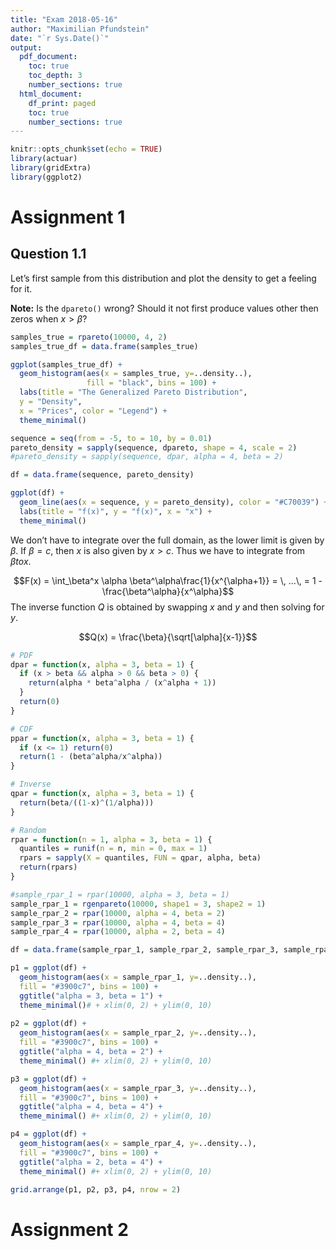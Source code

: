 ```yaml
---
title: "Exam 2018-05-16"
author: "Maximilian Pfundstein"
date: "`r Sys.Date()`"
output:
  pdf_document:
    toc: true
    toc_depth: 3
    number_sections: true
  html_document:
    df_print: paged
    toc: true
    number_sections: true
---
```


```r
knitr::opts_chunk$set(echo = TRUE)
library(actuar)
library(gridExtra)
library(ggplot2)
```

# Assignment 1

## Question 1.1

Let's first sample from this distribution and plot the density to get a feeling for it.

**Note:** Is the `dpareto()` wrong? Should it not first produce values other then zeros when $x > \beta$?

```r
samples_true = rpareto(10000, 4, 2)
samples_true_df = data.frame(samples_true)

ggplot(samples_true_df) +
  geom_histogram(aes(x = samples_true, y=..density..),
                 fill = "black", bins = 100) +
  labs(title = "The Generalized Pareto Distribution",
  y = "Density",
  x = "Prices", color = "Legend") +
  theme_minimal()

sequence = seq(from = -5, to = 10, by = 0.01)
pareto_density = sapply(sequence, dpareto, shape = 4, scale = 2)
#pareto_density = sapply(sequence, dpar, alpha = 4, beta = 2)

df = data.frame(sequence, pareto_density)

ggplot(df) +
  geom_line(aes(x = sequence, y = pareto_density), color = "#C70039") +
  labs(title = "f(x)", y = "f(x)", x = "x") +
  theme_minimal()

```

We don't have to integrate over the full domain, as the lower limit is given by $\beta$. If $\beta = c$, then $x$ is also given by $x > c$. Thus we have to integrate from $\beta to x$.

$$F(x) = \int_\beta^x \alpha \beta^\alpha\frac{1}{x^{\alpha+1}} = \, ...\, = 1 - \frac{\beta^\alpha}{x^\alpha}$$
The inverse function $Q$ is obtained by swapping $x$ and $y$ and then solving for $y$.

$$Q(x) = \frac{\beta}{\sqrt[\alpha]{x-1}}$$
```r

# PDF
dpar = function(x, alpha = 3, beta = 1) {
  if (x > beta && alpha > 0 && beta > 0) {
    return(alpha * beta^alpha / (x^alpha + 1))
  }
  return(0)
}

# CDF
ppar = function(x, alpha = 3, beta = 1) {
  if (x <= 1) return(0)
  return(1 - (beta^alpha/x^alpha))
}

# Inverse
qpar = function(x, alpha = 3, beta = 1) {
  return(beta/((1-x)^(1/alpha)))
}

# Random
rpar = function(n = 1, alpha = 3, beta = 1) {
  quantiles = runif(n = n, min = 0, max = 1)
  rpars = sapply(X = quantiles, FUN = qpar, alpha, beta)
  return(rpars)
}

```

```r
#sample_rpar_1 = rpar(10000, alpha = 3, beta = 1)
sample_rpar_1 = rgenpareto(10000, shape1 = 3, shape2 = 1)
sample_rpar_2 = rpar(10000, alpha = 4, beta = 2)
sample_rpar_3 = rpar(10000, alpha = 4, beta = 4)
sample_rpar_4 = rpar(10000, alpha = 2, beta = 4)

df = data.frame(sample_rpar_1, sample_rpar_2, sample_rpar_3, sample_rpar_4)

p1 = ggplot(df) +
  geom_histogram(aes(x = sample_rpar_1, y=..density..),
  fill = "#3900c7", bins = 100) +
  ggtitle("alpha = 3, beta = 1") +
  theme_minimal()# + xlim(0, 2) + ylim(0, 10)
  
p2 = ggplot(df) +
  geom_histogram(aes(x = sample_rpar_2, y=..density..),
  fill = "#3900c7", bins = 100) +
  ggtitle("alpha = 4, beta = 2") +
  theme_minimal() #+ xlim(0, 2) + ylim(0, 10)

p3 = ggplot(df) +
  geom_histogram(aes(x = sample_rpar_3, y=..density..),
  fill = "#3900c7", bins = 100) +
  ggtitle("alpha = 4, beta = 4") +
  theme_minimal() #+ xlim(0, 2) + ylim(0, 10)

p4 = ggplot(df) +
  geom_histogram(aes(x = sample_rpar_4, y=..density..),
  fill = "#3900c7", bins = 100) +
  ggtitle("alpha = 2, beta = 4") +
  theme_minimal() #+ xlim(0, 2) + ylim(0, 10)

grid.arrange(p1, p2, p3, p4, nrow = 2)

```




# Assignment 2
